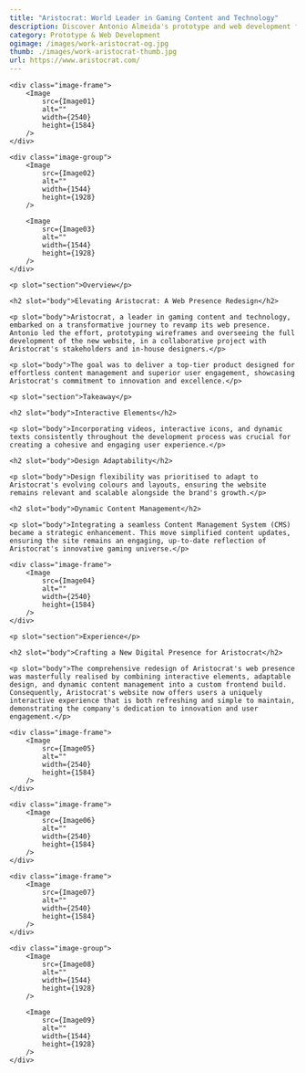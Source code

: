 ```yaml
---
title: "Aristocrat: World Leader in Gaming Content and Technology"
description: Discover Antonio Almeida's prototype and web development for Aristocrat
category: Prototype & Web Development
ogimage: /images/work-aristocrat-og.jpg
thumb: ./images/work-aristocrat-thumb.jpg
url: https://www.aristocrat.com/
---
```




<div class="wrapper image-wrapper">

    <div class="image-frame">
        <Image  
            src={Image01}
            alt="" 
            width={2540}
            height={1584}
        />
    </div>

    <div class="image-group">
        <Image 
            src={Image02}
            alt="" 
            width={1544}
            height={1928}
        />

        <Image 
            src={Image03}
            alt="" 
            width={1544}
            height={1928}
        />
    </div>
</div>


<Hgroup sectionId="overview">			
    
    <p slot="section">Overview</p>
    
    <h2 slot="body">Elevating Aristocrat: A Web Presence Redesign</h2>			
    
    <p slot="body">Aristocrat, a leader in gaming content and technology, embarked on a transformative journey to revamp its web presence. Antonio led the effort, prototyping wireframes and overseeing the full development of the new website, in a collaborative project with Aristocrat's stakeholders and in-house designers.</p>
    
    <p slot="body">The goal was to deliver a top-tier product designed for effortless content management and superior user engagement, showcasing Aristocrat's commitment to innovation and excellence.</p>

</Hgroup>


<ImageParallax imageUrl="/images/work-aristocrat-parallax.jpg" />  


<Hgroup sectionId="takeaways">			

    <p slot="section">Takeaway</p>
    
    <h2 slot="body">Interactive Elements</h2>
    
    <p slot="body">Incorporating videos, interactive icons, and dynamic texts consistently throughout the development process was crucial for creating a cohesive and engaging user experience.</p>
    
    <h2 slot="body">Design Adaptability</h2>
    
    <p slot="body">Design flexibility was prioritised to adapt to Aristocrat's evolving colours and layouts, ensuring the website remains relevant and scalable alongside the brand's growth.</p>
    
    <h2 slot="body">Dynamic Content Management</h2>
    
    <p slot="body">Integrating a seamless Content Management System (CMS) became a strategic enhancement. This move simplified content updates, ensuring the site remains an engaging, up-to-date reflection of Aristocrat's innovative gaming universe.</p>

</Hgroup> 


<div class="wrapper image-wrapper">

    <div class="image-frame">
        <Image  
            src={Image04}
            alt="" 
            width={2540}
            height={1584}
        />
    </div>
    
</div>


<Hgroup sectionId="experience">			
    
    <p slot="section">Experience</p>
    
    <h2 slot="body">Crafting a New Digital Presence for Aristocrat</h2>

    <p slot="body">The comprehensive redesign of Aristocrat's web presence was masterfully realised by combining interactive elements, adaptable design, and dynamic content management into a custom frontend build. Consequently, Aristocrat's website now offers users a uniquely interactive experience that is both refreshing and simple to maintain, demonstrating the company's dedication to innovation and user engagement.</p>
</Hgroup> 


<div class="wrapper image-wrapper">

    <div class="image-frame">
        <Image  
            src={Image05}
            alt="" 
            width={2540}
            height={1584}
        />
    </div>

    <div class="image-frame">
        <Image  
            src={Image06}
            alt="" 
            width={2540}
            height={1584}
        />
    </div>

    <div class="image-frame">
        <Image  
            src={Image07}
            alt="" 
            width={2540}
            height={1584}
        />
    </div>

    <div class="image-group">
        <Image 
            src={Image08}
            alt="" 
            width={1544}
            height={1928}
        />

        <Image 
            src={Image09}
            alt="" 
            width={1544}
            height={1928}
        />
    </div>
</div>